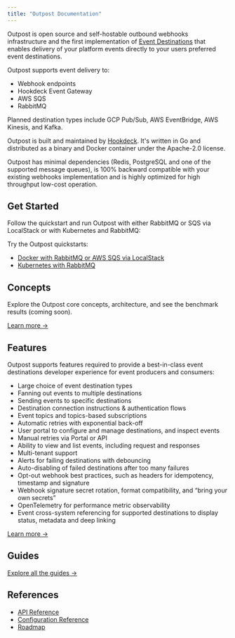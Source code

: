 ```yaml
---
title: "Outpost Documentation"
---
```


Outpost is open source and self-hostable outbound webhooks infrastructure and the first implementation of [Event Destinations](https://event-destinations.org) that enables delivery of your platform events directly to your users preferred event destinations.

Outpost supports event delivery to:

- Webhook endpoints
- Hookdeck Event Gateway
- AWS SQS
- RabbitMQ

Planned destination types include GCP Pub/Sub, AWS EventBridge, AWS Kinesis, and Kafka.

Outpost is built and maintained by [Hookdeck](https://hookdeck.com?ref=github-outpost). It's written in Go and distributed as a binary and Docker container under the Apache-2.0 license.

Outpost has minimal dependencies (Redis, PostgreSQL and one of the supported message queues), is 100% backward compatible with your existing webhooks implementation and is highly optimized for high throughput low-cost operation.

## Get Started

Follow the quickstart and run Outpost with either RabbitMQ or SQS via LocalStack or with Kubernetes and RabbitMQ:

Try the Outpost quickstarts:

- [Docker with RabbitMQ or AWS SQS via LocalStack](/docs/quickstarts/docker)
- [Kubernetes with RabbitMQ](/docs/quickstarts/kubernetes)

## Concepts

Explore the Outpost core concepts, architecture, and see the benchmark results (coming soon).

[Learn more &rarr;](/docs/concepts)

## Features

Outpost supports features required to provide a best-in-class event destinations developer experience for event producers and consumers:

- Large choice of event destination types
- Fanning out events to multiple destinations
- Sending events to specific destinations
- Destination connection instructions & authentication flows
- Event topics and topics-based subscriptions
- Automatic retries with exponential back-off
- User portal to configure and manage destinations, and inspect events
- Manual retries via Portal or API
- Ability to view and list events, including request and responses
- Multi-tenant support
- Alerts for failing destinations with debouncing
- Auto-disabling of failed destinations after too many failures
- Opt-out webhook best practices, such as headers for idempotency, timestamp and signature
- Webhook signature secret rotation, format compatibility, and “bring your own secrets”
- OpenTelemetry for performance metric observability
- Event cross-system referencing for supported destinations to display status, metadata and deep linking

[Learn more &rarr;](/docs/features)

## Guides

[Explore all the guides &rarr;](/docs/guides)

## References

- [API Reference](/docs/referendes/api)
- [Configuration Reference](/docs/references/configuration)
- [Roadmap](/docs/references/roadmap)
